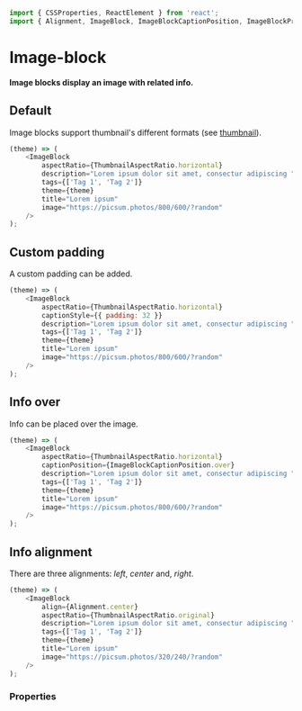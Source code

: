 ```javascript import
import { CSSProperties, ReactElement } from 'react';
import { Alignment, ImageBlock, ImageBlockCaptionPosition, ImageBlockProps, Theme, ThumbnailAspectRatio } from 'LumX';
```

# Image-block

**Image blocks display an image with related info.**

## Default

Image blocks support thumbnail's different formats (see [thumbnail](/thumbnail)).

```javascript jsx withThemeSwitcher disableGrid
(theme) => (
    <ImageBlock
        aspectRatio={ThumbnailAspectRatio.horizontal}
        description="Lorem ipsum dolor sit amet, consectur adipiscing "
        tags={['Tag 1', 'Tag 2']}
        theme={theme}
        title="Lorem ipsum"
        image="https://picsum.photos/800/600/?random"
    />
);
```

## Custom padding

A custom padding can be added.

```javascript jsx withThemeSwitcher disableGrid
(theme) => (
    <ImageBlock
        aspectRatio={ThumbnailAspectRatio.horizontal}
        captionStyle={{ padding: 32 }}
        description="Lorem ipsum dolor sit amet, consectur adipiscing "
        tags={['Tag 1', 'Tag 2']}
        theme={theme}
        title="Lorem ipsum"
        image="https://picsum.photos/800/600/?random"
    />
);
```

## Info over

Info can be placed over the image.

```javascript jsx withThemeSwitcher disableGrid
(theme) => (
    <ImageBlock
        aspectRatio={ThumbnailAspectRatio.horizontal}
        captionPosition={ImageBlockCaptionPosition.over}
        description="Lorem ipsum dolor sit amet, consectur adipiscing "
        tags={['Tag 1', 'Tag 2']}
        theme={theme}
        title="Lorem ipsum"
        image="https://picsum.photos/800/600/?random"
    />
);
```

## Info alignment

There are three alignments: _left_, _center_ and, _right_.

```javascript jsx withThemeSwitcher disableGrid
(theme) => (
    <ImageBlock
        align={Alignment.center}
        aspectRatio={ThumbnailAspectRatio.original}
        description="Lorem ipsum dolor sit amet, consectur adipiscing "
        tags={['Tag 1', 'Tag 2']}
        theme={theme}
        title="Lorem ipsum"
        image="https://picsum.photos/320/240/?random"
    />
);
```

### Properties

<PropTable component="ImageBlock" />
